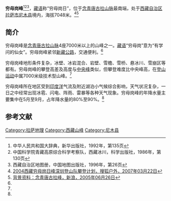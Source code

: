 '''穷母岗峰'''<ref>中华人民共和国大辞典，新华出版社，1992年，第135页</ref><ref>中国科学院青藏高原综合科学考察队，西藏冰川，科学出版社，1986年，第130页</ref><ref>西藏自治区地图册，中国地图出版社，1996年，第26页</ref>，[[藏语|藏语]]称“穷母岗日”，位于[[念青唐古拉山脉|念青唐古拉山脉]]最南端，处于[[西藏自治区|西藏自治区]][[拉萨市|拉萨市]][[尼木县|尼木县]]境内，海拔7048米。<ref name=sohu>[http://outdoor.sohu.com/20070322/n248900501.shtml 2004西藏穷母岗日峰深圳登山队攀登计划，搜狐户外，2007年03月22日]</ref><ref>[http://tech.sina.com.cn/d/2005-06-26/1012645972.shtml 背景资料：念青唐古拉峰，新浪，2005年06月26日]</ref>

==简介==
穷母岗峰是[[念青唐古拉山脉|念青唐古拉山脉]]4座7000米以上的山峰之一。[[藏语|藏语]]“穷母岗”意为“有学问的仙女”。穷母岗峰紧邻[[新藏公路|新藏公路]]，交通便利。<ref name=sohu/>

穷母岗峰地形条件复杂，冰壁、冰岩混合、岩壁、雪檐、雪桥、悬冰川、雪崩区等都有。穷母岗峰的攀登高差及高度与[[中央峰|中央峰]]类似，但攀登难度比中央峰高，在[[登山运动|登山运动]]中属7000米级技术型山峰。<ref name=sohu/>

穷母岗峰所在地区受到[[印度洋|印度洋]]气流及附近湖泊小气候综合影响，天气状况复杂，一日之中经常出现冰雹、闪电、阵雨、雷暴等各种天气现象。穷母岗峰的年降水量主要集中在5月至9月，占年降水量的80%至90%。<ref name=sohu/>

==参考文献==
{{reflist}}

{{拉萨地标}}
[[Category:拉萨地理|Category:拉萨地理]]
[[Category:西藏山峰|Category:西藏山峰]]
[[Category:尼木县|Category:尼木县]]